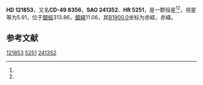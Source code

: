 {{Starbox begin
| name = HD 121853
}}
{{Starbox observe
| epoch = [[J2000.0|J2000.0]]
| constell = {{星座名待查}}<ref name=SIMBAD>{{cite web
 | url=http://simbad.u-strasbg.fr/simbad/sim-id?Ident=HR+5251
 | title=Pulsating variable Star
 | publisher=Centre de Données astronomiques de Strasbourg
 | work=SIMBAD
 | accessdate=2012-07-13
 | archive-date=2016-03-17
 | archive-url=https://web.archive.org/web/20160317121102/http://simbad.u-strasbg.fr/simbad/sim-id?Ident=HR+5251
 | dead-url=no
 }}</ref><ref name=DATA>{{cite web
 | url=http://vizier.u-strasbg.fr/viz-bin/VizieR-5?-out.add=.&-source=5050&-corr=PK=HR&-out.max=9999&HR=5251
 | title=VizieR Detailed Page
 | accessdate=2012-07-13
 | archive-date=2016-03-05
 | archive-url=https://web.archive.org/web/20160305021736/http://vizier.u-strasbg.fr/viz-bin/VizieR-5?-out.add=.&-source=5050&-corr=PK=HR&-out.max=9999&HR=5251
 | dead-url=no
 }}</ref>
| 星官 = 
| ra = {{RA|13|59|17.3}}<ref name=SIMBAD /><ref name=DATA />
| dec = {{DEC|-50|22|12}}<ref name=SIMBAD /><ref name=DATA />
| appmag_v = 5.91<ref name=SIMBAD /><ref name=DATA />
}}
{{Starbox character
| class = G8-K0III<ref name=SIMBAD /><ref name=DATA />
| b-v = 0.96<ref name=SIMBAD /><ref name=DATA />
| u-b = <ref name=SIMBAD /><ref name=DATA />
| r-i = <ref name=SIMBAD /><ref name=DATA />
| variable = 
}}
{{Starbox astrometry
| radial_v = 
| prop_mo_ra = -5
| parallax = 
| p_error = 
}}
{{Starbox catalog
| names =CD-49 8356，[[SAO星表|SAO]] 241352，[[HD星表|HD]] 121853，[[HR星表|HR]] 5251}}
{{Starbox reference |Simbad=HR+5251}}
{{Starbox end}}

'''HD 121853'''，又名'''CD-49 8356'''，'''SAO 241352'''、'''HR 5251'''，是一颗恒星<ref name=SIMBAD /><ref name=DATA />，视星等为5.91，位于[[銀道座標系|銀經]]313.86，[[銀道座標系|銀緯]]11.06，其[[B1900.0|B1900.0]]坐标为赤經{{RA|13|52|52.1}}，赤緯{{DEC|-49|11.06|56}}。

== 参考文献 ==
{{reflist}}

{{star-stub}}

[[Category:HD和HDE天體|121853]]
[[Category:HR天體|5251]]
[[Category:SAO天體|241352]]